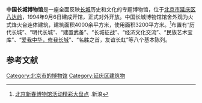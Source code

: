 {{expand|time=2015-02-14T04:25:33+00:00}}
{{Infobox museum
 |name = 中国长城博物馆
 |image = Great Wall of China Museum (20220109150330).jpg
 |image_size = 270
 |caption = 馆名由[[江泽民|江泽民]]题写，门前为[[罗哲文|罗哲文]]雕像
 |coordinates= {{coord|40.35670|116.00362|display=inline,title}}
 |former_name    = <!--前身-->
 |established    = 1994年9月6日
 |location    = [[北京市|北京市]][[延庆区|延庆区]][[八达岭镇|八达岭镇]]
 |type    = 历史博物馆
 |accreditation    = 八达岭文旅集团
 |collections    = <!--藏品类别-->
 |collection_size    = <!--馆藏规模-->
 |visitors    = <!--参观人数-->
 |founder    = <!--建立者-->
 |director    = <!--馆长-->
 |president    = <!--館长-->
 |curator    = <!--策展人-->
 |owner    = <!--所有者--> 
 |architect = <!--建築師-->
 |publictransit    = [[八达岭长城站|八达岭长城站]]
 |website    = <!--官方网站：{{URL|www.example.com}}-->
}}
'''中国长城博物馆'''是一座全面反映[[长城|长城]]历史和文化的专题博物馆，位于[[北京市|北京市]][[延庆区|延庆区]][[八达岭|八达岭]]，1994年9月6日建成开馆，正式对外开放。中国长城博物馆馆舍外观为火式烽火台连体建筑，建筑面积4000余平方米，使用面积3200平方米。<ref >[http://baby.sina.com.cn/edu/2017-01-17/doc-ifxzqnip1586883.shtml 北京新春博物馆活动精彩大盘点] {{Wayback|url=http://baby.sina.com.cn/edu/2017-01-17/doc-ifxzqnip1586883.shtml |date=20190627054255 }}.新浪</ref>布置有“历代长城”、“明代长城”、“建置武备”、“长城征战”、“经济文化交流”、“民族艺术宝库”、“[[“爱我中华，修我长城”赞助活动|爱我中华，修我长城]]”、“名胜之首，友谊长虹”等八个基本陈列。


== 参考文献 ==
{{Reflist|30em}}

[[Category:北京市的博物馆|Category:北京市的博物馆]]
[[Category:延庆区建筑物|Category:延庆区建筑物]]
